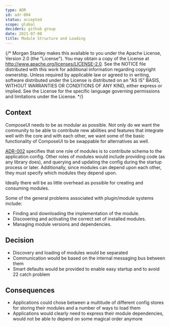 ```yaml
---
type: ADR
id: adr-004
status: accepted
scope: global
deciders: github group
date: 2021-07-08
title: Module Structure and Loading
---
```


{/* Morgan Stanley makes this available to you under the Apache License, Version 2.0 (the "License"). You may obtain a copy of the License at http://www.apache.org/licenses/LICENSE-2.0. See the NOTICE file distributed with this work for additional information regarding copyright ownership. Unless required by applicable law or agreed to in writing, software distributed under the License is distributed on an "AS IS" BASIS, WITHOUT WARRANTIES OR CONDITIONS OF ANY KIND, either express or implied. See the License for the specific language governing permissions and limitations under the License. */}

## Context

ComposeUI needs to be as modular as possible. Not only do we want the community to be able to contribute new abilities and features that integrate well with the core and with each other, we want some of the basic functionality of ComposeUI to be swappable for alternatives as well.

[ADR-002](adr-002-configuration.md) specifies that one role of modules
is to contribute schema to the application config. Other roles of
modules would include providing code (as any library does), and
querying and updating the config during the startup
process or later. Additionally, since modules can depend upon each other, they
must specify which modules they depend upon.

Ideally there will be as little overhead as possible for creating and
consuming modules.

Some of the general problems associated with plugin/module systems include:

- Finding and downloading the implementation of the module.
- Discovering and activating the correct set of installed modules.
- Managing module versions and dependencies.

## Decision

- Discovery and loading of modules would be separated
- Communication would be based on the internal messaging bus between them
- Smart defaults would be provided to enable easy startup and to avoid 22 catch problem

## Consequences

- Applications could chose between a multitude of different config stores for storing their modules and a number of ways to load them
- Applications would clearly need to express their module dependencies, would not be able to depend on some magical order anymore
